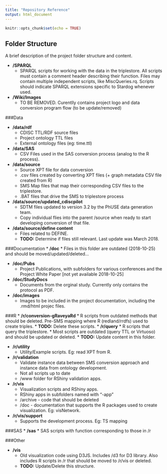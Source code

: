 ```yaml
---
title: "Repository Reference"
output: html_document
---
```


```r
knitr::opts_chunk$set(echo = TRUE)
```

## Folder Structure
A brief description of the project folder structure and content.

* **/SPARQL**
    * SPARQL scripts for working with the data in the triplestore.
      All scripts must contain a comment header describing their function.
      Files may contain multiple independent scripts, like MiscQueries.rq.
      Scripts should indicate SPARQL extensions specific to Stardog whenever used.

* **/Wiki/Images**
    * TO BE REMOVED. Curentlly contains project logo and data conversion program flow (to be update/removed)

###Data
    
* **/data/rdf**
    * CDISC TTL/RDF source files
    * Project ontology TTL files
    * External ontology files (eg: time.ttl)

* **/data/SAS**
    * CSV Files used in the SAS conversion process (analog to the R process). 

* **/data/source**
    * Source XPT file for data conversion
    * .csv files created by converting XPT files (+ graph metadata CSV file created from R)
    * SMS Map files that map their corresponding CSV files to the triplestore.
    * .BAT files that drive the SMS to triplestore process
    
* **/data/source/updated_cdiscpilot**
    * SDTM files updated to version 3.2 by the PhUSE data generation team.
    * Copy individual flies into the parent /source when ready to start developing conversion of that file.

* **/data/source/define content**
    * Files related to DEFINE.  
    * **TODO:** Determine if files still relevant. Last update was March 2018.
    
###Documentation
* **/doc**
    * Files in this folder are outdated (2018-10-25) and should be moved/updated/deleted...


* **/doc/Pubs**    
    * Project Publications, with subfolders for various conferences and the Project White Paper [not yet available 2018-10-25]
    
* **/doc/StudyDocs**    
    * Documents from the orginal study. Currently only contains the protocol as PDF. 
    
* **/doc/images**    
    * Images to be included in the project documentation, including the .rmd/html projec files.
    

###R
* **/r/conversion-gRaveyaRd**
    * R scripts from outdated methods that should be deleted. Pre-SMS mapping where R (redland/rrdfs) used to create triples.
    * **TODO:** Delete these scripts. 
* **/r/query**
    * R scripts that query the triplestore.
    * Most scripts are outdated (query TTL or Virtuoso) and should be updated or deleted.
    * **TODO:** Update content in this folder.
    
* **/r/utility**
    * Utility/Example scripts. Eg: read XPT from R. 
    
* **/r/validation**
    * Validate instance data between SMS conversion approach and instance data from ontology development.
    * Not all scripts up to date
    * /www folder for RShiny validation apps.

* **/r/vis**
    * Visualization scripts and RShiny apps.
    * RShiny apps in subfolders named with "-app"
    * /archive  - code that should be deleted
    * /doc  - documentation that supports the R packages used to create visualization. Eg: visNetwork.
    
* **/r/vis/support**
    * Supports the development process. Eg: TS mapping
    
###SAS
* **/sas**
    * SAS scripts with function corresponding to those in /r
  

###Other
  
* **/vis**
    * Old visualization code using D3JS. Includes /d3 for D3 library. Also includes R scripts in /r that should be moved to /r/vis or deleted.
    * **TODO:** Update/Delete this structure.
  
    
    